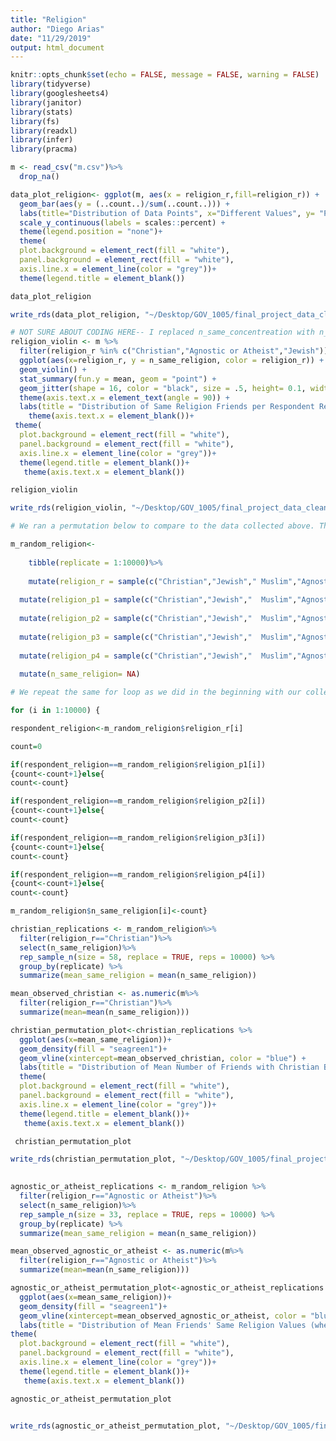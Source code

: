 ```yaml
---
title: "Religion"
author: "Diego Arias"
date: "11/29/2019"
output: html_document
---
```


```r
knitr::opts_chunk$set(echo = FALSE, message = FALSE, warning = FALSE)
library(tidyverse)
library(googlesheets4)
library(janitor)
library(stats)
library(fs)
library(readxl)
library(infer)
library(pracma)
```

```r
m <- read_csv("m.csv")%>%
  drop_na()
```


```r
data_plot_religion<- ggplot(m, aes(x = religion_r,fill=religion_r)) +
  geom_bar(aes(y = (..count..)/sum(..count..))) +
  labs(title="Distribution of Data Points", x="Different Values", y= "Percentage") +
  scale_y_continuous(labels = scales::percent) +
  theme(legend.position = "none")+
  theme(
  plot.background = element_rect(fill = "white"),
  panel.background = element_rect(fill = "white"),
  axis.line.x = element_line(color = "grey"))+
  theme(legend.title = element_blank())

data_plot_religion

write_rds(data_plot_religion, "~/Desktop/GOV_1005/final_project_data_cleanup/shiny/religion/barplot_religion.rds")

```

```r

# NOT SURE ABOUT CODING HERE-- I replaced n_same_concentreation with n_same_religion and religion_r so I might be wrong
religion_violin <- m %>%
  filter(religion_r %in% c("Christian","Agnostic or Atheist","Jewish"))%>%
  ggplot(aes(x=religion_r, y = n_same_religion, color = religion_r)) +
  geom_violin() +
  stat_summary(fun.y = mean, geom = "point") +
  geom_jitter(shape = 16, color = "black", size = .5, height= 0.1, width = 0.2) + 
  theme(axis.text.x = element_text(angle = 90)) +
  labs(title = "Distribution of Same Religion Friends per Respondent Religion", y = "Number of Same Religion Friends", x = "Religion")+
    theme(axis.text.x = element_blank())+
 theme(
  plot.background = element_rect(fill = "white"),
  panel.background = element_rect(fill = "white"),
  axis.line.x = element_line(color = "grey"))+
  theme(legend.title = element_blank())+
   theme(axis.text.x = element_blank())

religion_violin

write_rds(religion_violin, "~/Desktop/GOV_1005/final_project_data_cleanup/shiny/religion/violin_religion.rds")
```



```r
# We ran a permutation below to compare to the data collected above. This permutation is based on the overall religion makeup of Harvard-- NOT the religion makeup of just friend groups. We will create a random sample with the proportions reported by Harvard and compare the outcome to the racial makeup of friend groups to see if there is self-segregation:

m_random_religion<-
    
    tibble(replicate = 1:10000)%>%
  
    mutate(religion_r = sample(c("Christian","Jewish","	Muslim","Agnostic or Atheist", "Hindu", "Other"), size=10000, replace = TRUE, prob=c(0.352, 0.065, 0.031, .389, 0.028, .13))) %>%
  
  mutate(religion_p1 = sample(c("Christian","Jewish","	Muslim","Agnostic or Atheist", "Hindu", "Other"), size=10000, replace = TRUE, prob=c(0.352, 0.065, 0.031, .389, 0.028, .13))) %>%
  
  mutate(religion_p2 = sample(c("Christian","Jewish","	Muslim","Agnostic or Atheist", "Hindu", "Other"), size=10000, replace = TRUE, prob=c(0.352, 0.065, 0.031, .389, 0.028, .13))) %>%
  
  mutate(religion_p3 = sample(c("Christian","Jewish","	Muslim","Agnostic or Atheist", "Hindu", "Other"), size=10000, replace = TRUE, prob=c(0.352, 0.065, 0.031, .389, 0.028, .13))) %>%
  
  mutate(religion_p4 = sample(c("Christian","Jewish","	Muslim","Agnostic or Atheist", "Hindu", "Other"), size=10000, replace = TRUE, prob=c(0.352, 0.065, 0.031, .389, 0.028, .13))) %>%
  
  mutate(n_same_religion= NA)

# We repeat the same for loop as we did in the beginning with our collected data, but with the sample we generated with the for loop above:

for (i in 1:10000) {

respondent_religion<-m_random_religion$religion_r[i]

count=0

if(respondent_religion==m_random_religion$religion_p1[i])
{count<-count+1}else{
count<-count}

if(respondent_religion==m_random_religion$religion_p2[i])
{count<-count+1}else{
count<-count}

if(respondent_religion==m_random_religion$religion_p3[i])
{count<-count+1}else{
count<-count}

if(respondent_religion==m_random_religion$religion_p4[i])
{count<-count+1}else{
count<-count}

m_random_religion$n_same_religion[i]<-count}
```


```r
christian_replications <- m_random_religion%>%
  filter(religion_r=="Christian")%>%
  select(n_same_religion)%>%
  rep_sample_n(size = 58, replace = TRUE, reps = 10000) %>% 
  group_by(replicate) %>% 
  summarize(mean_same_religion = mean(n_same_religion))

mean_observed_christian <- as.numeric(m%>%
  filter(religion_r=="Christian")%>%
  summarize(mean=mean(n_same_religion)))

christian_permutation_plot<-christian_replications %>%
  ggplot(aes(x=mean_same_religion))+
  geom_density(fill = "seagreen1")+
  geom_vline(xintercept=mean_observed_christian, color = "blue") + 
  labs(title = "Distribution of Mean Number of Friends with Christian Beliefs per Respondent with Christian Belief Under the Null Hypothesis", subtitle = "Our observed value, shown in blue, is larger than we would expect under random friend assignment", x = "Number of Friends with Same Christian Beliefs per Respondent with Christian Beliefs per Replication", y = "Density")+
  theme(
  plot.background = element_rect(fill = "white"),
  panel.background = element_rect(fill = "white"),
  axis.line.x = element_line(color = "grey"))+
  theme(legend.title = element_blank())+
   theme(axis.text.x = element_blank())

 christian_permutation_plot

write_rds(christian_permutation_plot, "~/Desktop/GOV_1005/final_project_data_cleanup/shiny/religion/christian_permutation.rds")
             

```

```r
agnostic_or_atheist_replications <- m_random_religion %>%
  filter(religion_r=="Agnostic or Atheist")%>%
  select(n_same_religion)%>%
  rep_sample_n(size = 33, replace = TRUE, reps = 10000) %>% 
  group_by(replicate) %>% 
  summarize(mean_same_religion = mean(n_same_religion))

mean_observed_agnostic_or_atheist <- as.numeric(m%>%
  filter(religion_r=="Agnostic or Atheist")%>%
  summarize(mean=mean(n_same_religion)))

agnostic_or_atheist_permutation_plot<-agnostic_or_atheist_replications %>%
  ggplot(aes(x=mean_same_religion))+
  geom_density(fill = "seagreen1")+
  geom_vline(xintercept=mean_observed_agnostic_or_atheist, color = "blue") + 
  labs(title = "Distribution of Mean Friends' Same Religion Values (when respondent is Atheist/Agnostic) Under the Null Hypothesis", subtitle = "Our observed value, shown in blue, is smaller than we would expect under random friend assignment", x = "Number of Friends with Same Agnostic/Atheist Beliefs per Respondent with Agnostic/Atheist Beliefs per Replication", y = "Density")+
theme(
  plot.background = element_rect(fill = "white"),
  panel.background = element_rect(fill = "white"),
  axis.line.x = element_line(color = "grey"))+
  theme(legend.title = element_blank())+
   theme(axis.text.x = element_blank())

agnostic_or_atheist_permutation_plot


write_rds(agnostic_or_atheist_permutation_plot, "~/Desktop/GOV_1005/final_project_data_cleanup/shiny/religion/agnostic_or_atheist_permutation.rds")
             
```





